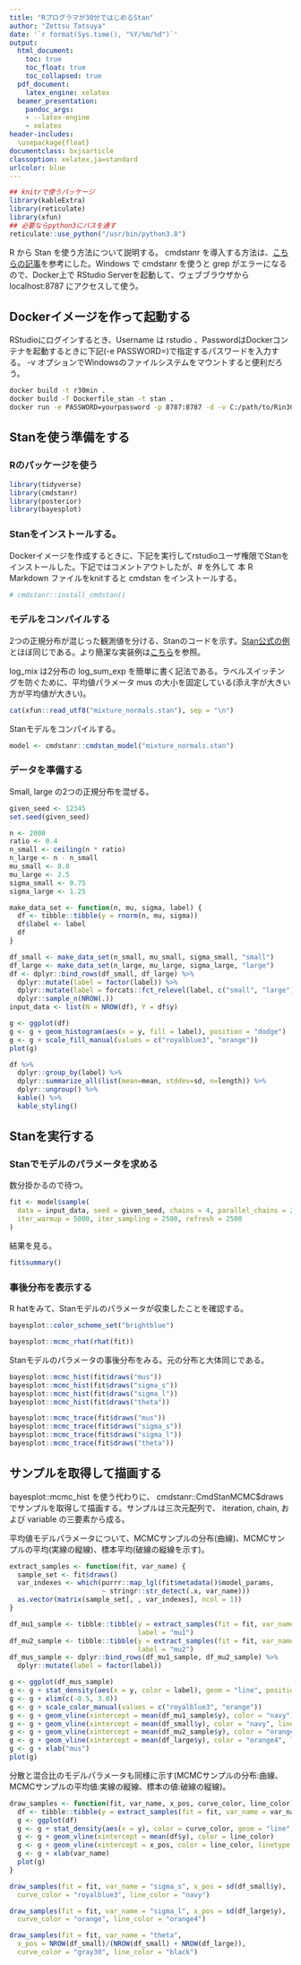 ```yaml
---
title: "Rプログラマが30分ではじめるStan"
author: "Zettsu Tatsuya"
date: '`r format(Sys.time(), "%Y/%m/%d")`'
output:
  html_document:
    toc: true
    toc_float: true
    toc_collapsed: true
  pdf_document:
    latex_engine: xelatex
  beamer_presentation:
    pandoc_args:
    - --latex-engine
    - xelatex
header-includes:
  \usepackage{float}
documentclass: bxjsarticle
classoption: xelatex,ja=standard
urlcolor: blue
---
```


```r
## knitrで使うパッケージ
library(kableExtra)
library(reticulate)
library(xfun)
## 必要ならpython3にパスを通す
reticulate::use_python("/usr/bin/python3.8")
```

R から Stan を使う方法について説明する。 cmdstanr を導入する方法は、[こちらの記事](https://norimune.net/3609)を参考にした。Windows で cmdstanr を使うと grep がエラーになるので、Docker上で RStudio Serverを起動して、ウェブブラウザから localhost:8787 にアクセスして使う。

## Dockerイメージを作って起動する

RStudioにログインするとき、Username は rstudio 、PasswordはDockerコンテナを起動するときに下記(-e PASSWORD=)で指定するパスワードを入力する。 -v オプションでWindowsのファイルシステムをマウントすると便利だろう。

```bash
docker build -t r30min .
docker build -f Dockerfile_stan -t stan .
docker run -e PASSWORD=yourpassword -p 8787:8787 -d -v C:/path/to/Rin30minutes:/home/rstudio/work stan
```

## Stanを使う準備をする

### Rのパッケージを使う

```r
library(tidyverse)
library(cmdstanr)
library(posterior)
library(bayesplot)
```

### Stanをインストールする。

Dockerイメージを作成するときに、下記を実行してrstudioユーザ権限でStanをインストールした。下記ではコメントアウトしたが、# を外して 本 R Markdown ファイルをknitすると cmdstan をインストールする。

```r
# cmdstanr::install_cmdstan()
```

### モデルをコンパイルする

2つの正規分布が混じった観測値を分ける、Stanのコードを示す。[Stan公式の例](https://mc-stan.org/users/documentation/case-studies/identifying_mixture_models.html)とほぼ同じである。より簡潔な実装例は[こちら](https://mc-stan.org/docs/2_27/stan-users-guide/vectorizing-mixtures.html)を参照。

log_mix は2分布の log_sum_exp を簡単に書く記法である。ラベルスイッチングを防ぐために、平均値パラメータ mus の大小を固定している(添え字が大きい方が平均値が大きい)。

```r
cat(xfun::read_utf8("mixture_normals.stan"), sep = "\n")
```

Stanモデルをコンパイルする。

```r
model <- cmdstanr::cmdstan_model("mixture_normals.stan")
```

### データを準備する

Small, large の2つの正規分布を混ぜる。

```r
given_seed <- 12345
set.seed(given_seed)

n <- 2000
ratio <- 0.4
n_small <- ceiling(n * ratio)
n_large <- n - n_small
mu_small <- 0.0
mu_large <- 2.5
sigma_small <- 0.75
sigma_large <- 1.25

make_data_set <- function(n, mu, sigma, label) {
  df <- tibble::tibble(y = rnorm(n, mu, sigma))
  df$label <- label
  df
}

df_small <- make_data_set(n_small, mu_small, sigma_small, "small")
df_large <- make_data_set(n_large, mu_large, sigma_large, "large")
df <- dplyr::bind_rows(df_small, df_large) %>%
  dplyr::mutate(label = factor(label)) %>%
  dplyr::mutate(label = forcats::fct_relevel(label, c("small", "large"))) %>%
  dplyr::sample_n(NROW(.))
input_data <- list(N = NROW(df), Y = df$y)
```

```r
g <- ggplot(df)
g <- g + geom_histogram(aes(x = y, fill = label), position = "dodge")
g <- g + scale_fill_manual(values = c("royalblue3", "orange"))
plot(g)

df %>%
  dplyr::group_by(label) %>%
  dplyr::summarize_all(list(mean=mean, stddev=sd, n=length)) %>%
  dplyr::ungroup() %>%
  kable() %>%
  kable_styling()
```

## Stanを実行する

### Stanでモデルのパラメータを求める

数分掛かるので待つ。

```r
fit <- model$sample(
  data = input_data, seed = given_seed, chains = 4, parallel_chains = 2,
  iter_warmup = 5000, iter_sampling = 2500, refresh = 2500
)
```

結果を見る。

```r
fit$summary()
```

### 事後分布を表示する

R hatをみて、Stanモデルのパラメータが収束したことを確認する。

```r
bayesplot::color_scheme_set("brightblue")
```

```r
bayesplot::mcmc_rhat(rhat(fit))
```

Stanモデルのパラメータの事後分布をみる。元の分布と大体同じである。

```r
bayesplot::mcmc_hist(fit$draws("mus"))
bayesplot::mcmc_hist(fit$draws("sigma_s"))
bayesplot::mcmc_hist(fit$draws("sigma_l"))
bayesplot::mcmc_hist(fit$draws("theta"))

bayesplot::mcmc_trace(fit$draws("mus"))
bayesplot::mcmc_trace(fit$draws("sigma_s"))
bayesplot::mcmc_trace(fit$draws("sigma_l"))
bayesplot::mcmc_trace(fit$draws("theta"))
```

## サンプルを取得して描画する

bayesplot::mcmc_hist を使う代わりに、 cmdstanr::CmdStanMCMC\$draws でサンプルを取得して描画する。サンプルは三次元配列で、 iteration, chain, および variable の三要素から成る。

平均値モデルパラメータについて、MCMCサンプルの分布(曲線)、MCMCサンプルの平均(実線の縦線)、標本平均(破線の縦線を示す)。

```r
extract_samples <- function(fit, var_name) {
  sample_set <- fit$draws()
  var_indexes <- which(purrr::map_lgl(fit$metadata()$model_params,
                       ~ stringr::str_detect(.x, var_name)))
  as.vector(matrix(sample_set[, , var_indexes], ncol = 1))
}
```

```r
df_mu1_sample <- tibble::tibble(y = extract_samples(fit = fit, var_name = "mu.*1"),
                                label = "mu1")
df_mu2_sample <- tibble::tibble(y = extract_samples(fit = fit, var_name = "mu.*2"),
                                label = "mu2")
df_mus_sample <- dplyr::bind_rows(df_mu1_sample, df_mu2_sample) %>%
  dplyr::mutate(label = factor(label))

g <- ggplot(df_mus_sample)
g <- g + stat_density(aes(x = y, color = label), geom = "line", position = "identity")
g <- g + xlim(c(-0.5, 3.0))
g <- g + scale_color_manual(values = c("royalblue3", "orange"))
g <- g + geom_vline(xintercept = mean(df_mu1_sample$y), color = "navy")
g <- g + geom_vline(xintercept = mean(df_small$y), color = "navy", linetype = "dashed")
g <- g + geom_vline(xintercept = mean(df_mu2_sample$y), color = "orange4")
g <- g + geom_vline(xintercept = mean(df_large$y), color = "orange4", linetype = "dashed")
g <- g + xlab("mus")
plot(g)
```

分散と混合比のモデルパラメータも同様に示す(MCMCサンプルの分布:曲線、MCMCサンプルの平均値:実線の縦線、標本の値:破線の縦線)。

```r
draw_samples <- function(fit, var_name, x_pos, curve_color, line_color) {
  df <- tibble::tibble(y = extract_samples(fit = fit, var_name = var_name))
  g <- ggplot(df)
  g <- g + stat_density(aes(x = y), color = curve_color, geom = "line", position = "identity")
  g <- g + geom_vline(xintercept = mean(df$y), color = line_color)
  g <- g + geom_vline(xintercept = x_pos, color = line_color, linetype = "dashed")
  g <- g + xlab(var_name)
  plot(g)
}

draw_samples(fit = fit, var_name = "sigma_s", x_pos = sd(df_small$y),
  curve_color = "royalblue3", line_color = "navy")

draw_samples(fit = fit, var_name = "sigma_l", x_pos = sd(df_large$y),
  curve_color = "orange", line_color = "orange4")

draw_samples(fit = fit, var_name = "theta",
  x_pos = NROW(df_small)/(NROW(df_small) + NROW(df_large)),
  curve_color = "gray30", line_color = "black")
```
